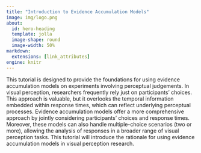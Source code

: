 ```yaml
---
title: "Introduction to Evidence Accumulation Models"
image: img/logo.png
about:
  id: hero-heading
  template: jolla
  image-shape: round
  image-width: 50%
markdown:
  extensions: [link_attributes]
engine: knitr
---
```


::: {#hero-heading}
This tutorial is designed to provide the foundations for using evidence accumulation models on experiments involving perceptual judgements. In visual perception, researchers frequently rely just on participants’ choices. This approach is valuable, but it overlooks the temporal information embedded within response times, which can reflect underlying perceptual processes. Evidence accumulation models offer a more comprehensive approach by jointly considering participants’ choices and response times. Moreover, these models can also handle multiple-choice scenarios (two or more), allowing the analysis of responses in a broader range of visual perception tasks. This tutorial will introduce the rationale for using evidence accumulation models in visual perception research. 
:::
